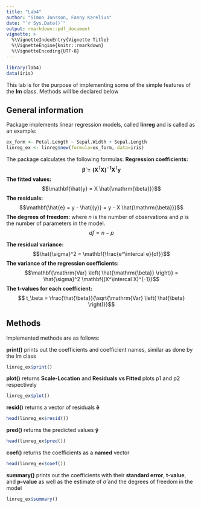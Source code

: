```yaml
---
title: "Lab4"
author: "Simon Jonsson, Fanny Karelius"
date: "`r Sys.Date()`"
output: rmarkdown::pdf_document
vignette: >
  %\VignetteIndexEntry{Vignette Title}
  %\VignetteEngine{knitr::rmarkdown}
  %\VignetteEncoding{UTF-8}
---
```

```r
library(lab4)
data(iris)
```
This lab is for the purpose of implementing some of the simple features of the **lm** class. Methods will be declared below

## General information
Package implements linear regression models, called **linreg** and is called as an example:
```r
ex_form <- Petal.Length ~ Sepal.Width + Sepal.Length
linreg_ex <- linreg$new(formula=ex_form, data=iris)
```

The package calculates the following formulas:
**Regression coefficients:**
$$\mathbf{\hat{\beta} = \left(X^\intercal X\right)^{-1} X^\intercal y}$$
**The fitted values:**
$$\mathbf{\hat{y} = X \hat{\mathrm{\beta}}}$$
**The residuals:**
$$\mathbf{\hat{e} = y - \hat{{y}} = y - X \hat{\mathrm{\beta}}}$$
**The degrees of freedom:** where $n$ is the number of observations and $p$ is the number of parameters in the model.
$$df=n-p$$

**The residual variance:**
$$\hat{\sigma}^2 = \mathbf{\frac{e^\intercal e}{df}}$$
**The variance of the regression coefficients:**
$$\mathbf{\mathrm{Var} \left( \hat{\mathrm{\beta}} \right)} = \hat{\sigma}^2 \mathbf{(X^\intercal X)^{-1}}$$
**The t-values for each coefficient:**
$$ t_\beta = \frac{\hat{\beta}}{\sqrt{\mathrm{Var} \left( \hat{\beta} \right)}}$$

## Methods

Implemented methods are as follows:

**print()** prints out the coefficients and coefficient names, similar as done by the lm class
```r
linreg_ex$print()
```

**plot()** returns **Scale-Location** and **Residuals vs Fitted** plots p1 and p2 respectively
```r
linreg_ex$plot()
```

**resid()** returns a vector of residuals $\mathbf{\hat{e}}$
```r
head(linreg_ex$resid())
```

**pred()** returns the predicted values $\mathbf{\hat{y}}$ 
```r
head(linreg_ex$pred())
```

**coef()** returns the coefficients as a **named** vector
```r
head(linreg_ex$coef())
```

**summary()** prints out the coefficients with their **standard error**, **t-value**, and **p-value** as well as the estimate of $\hat{\sigma}$ and the degrees of freedom in the model

```r
linreg_ex$summary()
```

